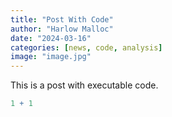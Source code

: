 ```yaml
---
title: "Post With Code"
author: "Harlow Malloc"
date: "2024-03-16"
categories: [news, code, analysis]
image: "image.jpg"
---
```


This is a post with executable code.

```r
1 + 1
```
